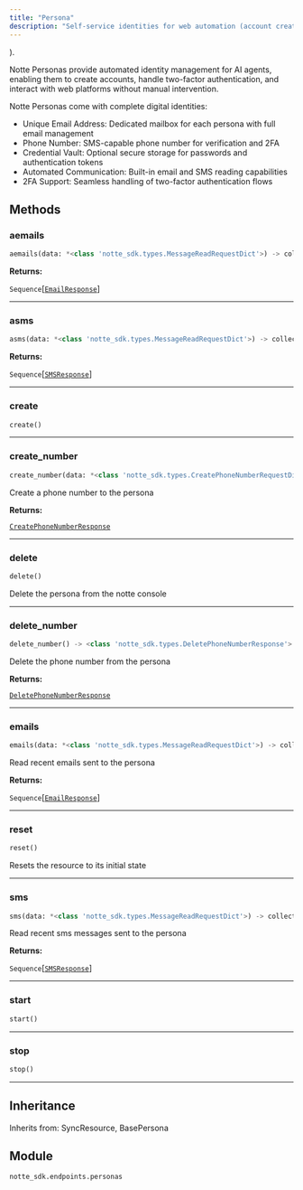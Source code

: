 ```yaml
---
title: "Persona"
description: "Self-service identities for web automation (account creation, 2FA,etc"
---
```


).

Notte Personas provide automated identity management for AI agents, enabling them to create accounts, handle two-factor authentication, and interact with web platforms without manual intervention.

Notte Personas come with complete digital identities:
- Unique Email Address: Dedicated mailbox for each persona with full email management
- Phone Number: SMS-capable phone number for verification and 2FA
- Credential Vault: Optional secure storage for passwords and authentication tokens
- Automated Communication: Built-in email and SMS reading capabilities
- 2FA Support: Seamless handling of two-factor authentication flows

## Methods

### aemails

```python
aemails(data: *<class 'notte_sdk.types.MessageReadRequestDict'>) -> collections.abc.Sequence[notte_sdk.types.EmailResponse]
```

**Returns:**

`Sequence`[[`EmailResponse`](/sdk-reference/misc/emailresponse)]

---

### asms

```python
asms(data: *<class 'notte_sdk.types.MessageReadRequestDict'>) -> collections.abc.Sequence[notte_sdk.types.SMSResponse]
```

**Returns:**

`Sequence`[[`SMSResponse`](/sdk-reference/misc/smsresponse)]

---

### create

```python
create()
```

---

### create_number

```python
create_number(data: *<class 'notte_sdk.types.CreatePhoneNumberRequestDict'>) -> <class 'notte_sdk.types.CreatePhoneNumberResponse'>
```

Create a phone number to the persona

**Returns:**

[`CreatePhoneNumberResponse`](/sdk-reference/misc/createphonenumberresponse)

---

### delete

```python
delete()
```

Delete the persona from the notte console

---

### delete_number

```python
delete_number() -> <class 'notte_sdk.types.DeletePhoneNumberResponse'>
```

Delete the phone number from the persona

**Returns:**

[`DeletePhoneNumberResponse`](/sdk-reference/misc/deletephonenumberresponse)

---

### emails

```python
emails(data: *<class 'notte_sdk.types.MessageReadRequestDict'>) -> collections.abc.Sequence[notte_sdk.types.EmailResponse]
```

Read recent emails sent to the persona

**Returns:**

`Sequence`[[`EmailResponse`](/sdk-reference/misc/emailresponse)]

---

### reset

```python
reset()
```

Resets the resource to its initial state

---

### sms

```python
sms(data: *<class 'notte_sdk.types.MessageReadRequestDict'>) -> collections.abc.Sequence[notte_sdk.types.SMSResponse]
```

Read recent sms messages sent to the persona

**Returns:**

`Sequence`[[`SMSResponse`](/sdk-reference/misc/smsresponse)]

---

### start

```python
start()
```

---

### stop

```python
stop()
```

---


## Inheritance

Inherits from: SyncResource, BasePersona


## Module

`notte_sdk.endpoints.personas`

